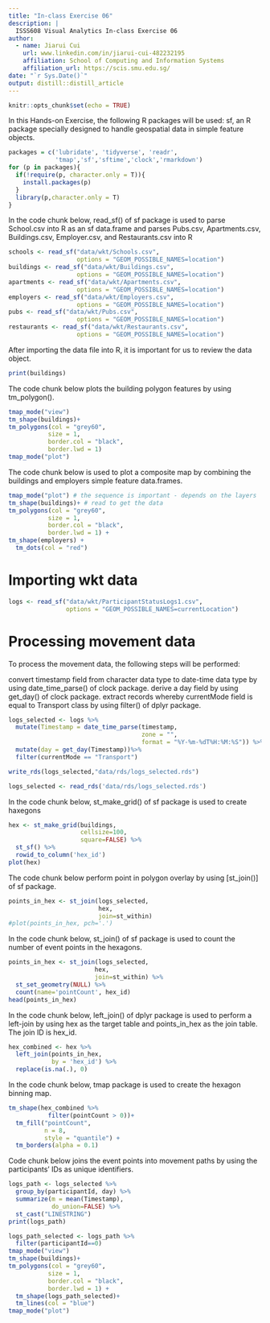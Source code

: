 ```yaml
---
title: "In-class Exercise 06"
description: |
  ISSS608 Visual Analytics In-class Exercise 06
author:
  - name: Jiarui Cui
    url: www.linkedin.com/in/jiarui-cui-482232195
    affiliation: School of Computing and Information Systems
    affiliation_url: https://scis.smu.edu.sg/
date: "`r Sys.Date()`"
output: distill::distill_article
---
```


```r
knitr::opts_chunk$set(echo = TRUE)
```

In this Hands-on Exercise, the following R packages will be used:
sf, an R package specially designed to handle geospatial data in simple feature objects.

```r
packages = c('lubridate', 'tidyverse', 'readr',
             'tmap','sf','sftime','clock','rmarkdown')
for (p in packages){
  if(!require(p, character.only = T)){
    install.packages(p)
  }
  library(p,character.only = T)
}
```

In the code chunk below, read_sf() of sf package is used to parse School.csv into R as an sf data.frame and parses Pubs.csv, Apartments.csv, Buildings.csv, Employer.csv, and Restaurants.csv into R

```r
schools <- read_sf("data/wkt/Schools.csv", 
                   options = "GEOM_POSSIBLE_NAMES=location")
buildings <- read_sf("data/wkt/Buildings.csv", 
                   options = "GEOM_POSSIBLE_NAMES=location")
apartments <- read_sf("data/wkt/Apartments.csv", 
                   options = "GEOM_POSSIBLE_NAMES=location")
employers <- read_sf("data/wkt/Employers.csv", 
                   options = "GEOM_POSSIBLE_NAMES=location")
pubs <- read_sf("data/wkt/Pubs.csv", 
                   options = "GEOM_POSSIBLE_NAMES=location")
restaurants <- read_sf("data/wkt/Restaurants.csv", 
                   options = "GEOM_POSSIBLE_NAMES=location")
```

After importing the data file into R, it is important for us to review the data object.

```r
print(buildings)
```

The code chunk below plots the building polygon features by using tm_polygon().

```r
tmap_mode("view")
tm_shape(buildings)+
tm_polygons(col = "grey60",
           size = 1,
           border.col = "black",
           border.lwd = 1)
tmap_mode("plot")
```


The code chunk below is used to plot a composite map by combining the buildings and employers simple feature data.frames.

```r
tmap_mode("plot") # the sequence is important - depends on the layers
tm_shape(buildings)+ # read to get the data
tm_polygons(col = "grey60",
           size = 1,
           border.col = "black",
           border.lwd = 1) +
tm_shape(employers) +
  tm_dots(col = "red")
```

# Importing wkt data

```r
logs <- read_sf("data/wkt/ParticipantStatusLogs1.csv", 
                options = "GEOM_POSSIBLE_NAMES=currentLocation")
```

# Processing movement data
To process the movement data, the following steps will be performed:

convert timestamp field from character data type to date-time data type by using date_time_parse() of clock package.
derive a day field by using get_day() of clock package.
extract records whereby currentMode field is equal to Transport class by using filter() of dplyr package.

```r
logs_selected <- logs %>%
  mutate(Timestamp = date_time_parse(timestamp,
                                     zone = "",
                                     format = "%Y-%m-%dT%H:%M:%S")) %>%
  mutate(day = get_day(Timestamp))%>%
  filter(currentMode == "Transport")
```

```r
write_rds(logs_selected,"data/rds/logs_selected.rds")
```

```r
logs_selected <- read_rds('data/rds/logs_selected.rds')
```

In the code chunk below, st_make_grid() of sf package is used to create haxegons

```r
hex <- st_make_grid(buildings, 
                    cellsize=100, 
                    square=FALSE) %>%
  st_sf() %>%
  rowid_to_column('hex_id')
plot(hex)
```

The code chunk below perform point in polygon overlay by using [st_join()] of sf package.

```r
points_in_hex <- st_join(logs_selected, 
                         hex, 
                         join=st_within)
#plot(points_in_hex, pch='.')
```


In the code chunk below, st_join() of sf package is used to count the number of event points in the hexagons.

```r
points_in_hex <- st_join(logs_selected, 
                        hex, 
                        join=st_within) %>%
  st_set_geometry(NULL) %>%
  count(name='pointCount', hex_id)
head(points_in_hex)
```

In the code chunk below, left_join() of dplyr package is used to perform a left-join by using hex as the target table and points_in_hex as the join table. The join ID is hex_id.

```r
hex_combined <- hex %>%
  left_join(points_in_hex, 
            by = 'hex_id') %>%
  replace(is.na(.), 0)
```

In the code chunk below, tmap package is used to create the hexagon binning map.

```r
tm_shape(hex_combined %>%
           filter(pointCount > 0))+
  tm_fill("pointCount",
          n = 8,
          style = "quantile") +
  tm_borders(alpha = 0.1)
```

Code chunk below joins the event points into movement paths by using the participants' IDs as unique identifiers.

```r
logs_path <- logs_selected %>%
  group_by(participantId, day) %>%
  summarize(m = mean(Timestamp), 
            do_union=FALSE) %>%
  st_cast("LINESTRING")
print(logs_path)
```

```r
logs_path_selected <- logs_path %>%
  filter(participantId==0)
tmap_mode("view")
tm_shape(buildings)+
tm_polygons(col = "grey60",
           size = 1,
           border.col = "black",
           border.lwd = 1) +
  tm_shape(logs_path_selected)+
  tm_lines(col = "blue")
tmap_mode("plot")
```
  